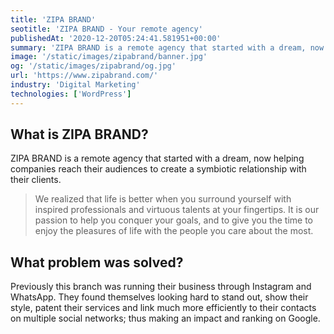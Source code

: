 ```yaml
---
title: 'ZIPA BRAND'
seotitle: 'ZIPA BRAND - Your remote agency'
publishedAt: '2020-12-20T05:24:41.581951+00:00'
summary: 'ZIPA BRAND is a remote agency that started with a dream, now helping companies reach their audiences to create a relationship with their customers.'
image: '/static/images/zipabrand/banner.jpg'
og: '/static/images/zipabrand/og.jpg'
url: 'https://www.zipabrand.com/'
industry: 'Digital Marketing'
technologies: ['WordPress']
---
```


## What is ZIPA BRAND?

ZIPA BRAND is a remote agency that started with a dream, now helping companies reach their audiences to create a symbiotic relationship with their clients.

> We realized that life is better when you surround yourself with inspired professionals and virtuous talents at your fingertips. It is our passion to help you conquer your goals, and to give you the time to enjoy the pleasures of life with the people you care about the most.

## What problem was solved?

Previously this branch was running their business through Instagram and WhatsApp. They found themselves looking hard to stand out, show their style, patent their services and link much more efficiently to their contacts on multiple social networks; thus making an impact and ranking on Google.
